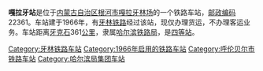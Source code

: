 {{noteTA
|1=zh-cn:始发车次; zh-hk:列車班次;
|2=zh-cn:车次; zh-hk:班次;
}}
{{Infobox China railway station 
|车站名称 = 嘎拉牙站
|车站名称拼音 = 
|车站地址 = [[内蒙古自治区|内蒙古自治区]][[根河市|根河市]]
|归属 = [[哈尔滨铁路局|哈尔滨铁路局]]
|车站等级 = [[四等站_(中铁)|四等站]]
|线路 = [[牙林铁路|牙林铁路]]
}}
'''嘎拉牙站'''是位于[[内蒙古自治区|内蒙古自治区]][[根河市|根河市]][[嘎拉牙林场|嘎拉牙林场]]的一个铁路车站，[[邮政编码|邮政编码]]22361。车站建于1966年，有[[牙林铁路|牙林铁路]]经过该站，现仅办理货运，不办理客运业务。车站距离[[牙克石|牙克石]]361[[公里|公里]]，隶属[[哈尔滨铁路局|哈尔滨铁路局]]，是[[四等站_(中铁)|四等站]]。

{{start rail box}}
{{s-inop|[[金河站|金河站]]}}
{{s-line|[[牙林铁路|牙林铁路]]}}
{{s-inop|[[牛耳河站|牛耳河站]]}}
{{end box}}
{{牙林铁路}}
{{铁路车站小作品}}
{{内蒙古小作品}}

[[Category:牙林铁路车站|Category:牙林铁路车站]]
[[Category:1966年启用的铁路车站|Category:1966年启用的铁路车站]]
[[Category:呼伦贝尔市铁路车站|Category:呼伦贝尔市铁路车站]]
[[Category:哈尔滨局集团车站|Category:哈尔滨局集团车站]]